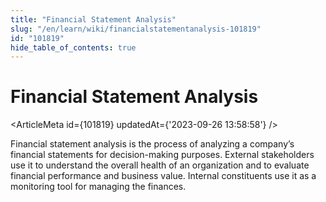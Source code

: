 ```yaml
---
title: "Financial Statement Analysis"
slug: "/en/learn/wiki/financialstatementanalysis-101819"
id: "101819"
hide_table_of_contents: true
---
```



# Financial Statement Analysis

<ArticleMeta id={101819} updatedAt={'2023-09-26 13:58:58'} />
<div className='border-solid border-b border-t-0 my-4 border-[var(--ifm-color-gray-300)]' />

Financial statement analysis is the process of analyzing a company’s financial statements for decision-making purposes. External stakeholders use it to understand the overall health of an organization and to evaluate financial performance and business value. Internal constituents use it as a monitoring tool for managing the finances.
